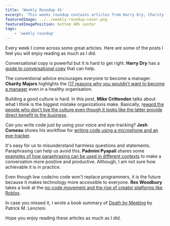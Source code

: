 ```yaml
---
title: 'Weekly Roundup 41'
excerpt: 'This weeks roundup contains articles from Harry Dry, Charity Majors, Mike Crittenden, Josh Comeau, Padmini Pyapali and Rex Woodbury'
featuredImage: ../../weekly-roundup-cover.png
featuredImagePosition: bottom 40% center
tags:
    - 'weekly roundup'
---
```


Every week I come across some great articles. Here are some of the posts I feel you will enjoy reading as much as I did.

Conversational copy is powerful but it is hard to get right. **Harry Dry** has a [guide to conversational copy](https://marketingexamples.com/copywriting/conversational/) that can help.

The conventional advice encourages everyone to become a manager. **Charity Majors** highlights the [[17 reasons why you wouldn't want to become a manager](https://charity.wtf/2019/09/08/reasons-not-to-be-a-manager/) even in a healthy organisation.

Building a good culture is hard. In this post, **Mike Crittenden** talks about what I think is the biggest mistake organizations make. Basically, r[eward the people who don't live the culture even though it looks like the latter provide direct benefit to the business](https://critter.blog/2020/10/15/the-hero-culture-conundrum/).

Can you write code just by using your voice and eye-tracking? **Josh Comeau** shows his workflow for [writing code using a microphone and an eye-tracker](https://joshwcomeau.com/accessibility/hands-free-coding/).

It's easy for us to misunderstand harmless questions and statements. Paraphrasing can help us avoid this. **Padmini Pyapali** shares some [examples of how paraphrasing can be used in different contexts](https://smallbigideas.substack.com/p/no-more-misunderstandings) to make a conversation more positive and productive. Although, I am not sure how achievable it is in practice.

Even though low code/no code won't replace programmers, it is the future because it makes technology more accessible to everyone. **Rex Woodbury** takes a look at the [no-code movement and the rise of creator platforms like Roblox](https://digitalnative.substack.com/p/roblox-airtable-and-the-building).

In case you missed it, I wrote a book summary of [Death by Meeting](https://www.discoveriesinbookland.com/blog/death-meeting) by Patrick M. Lencioni.

Hope you enjoy reading these articles as much as I did.

